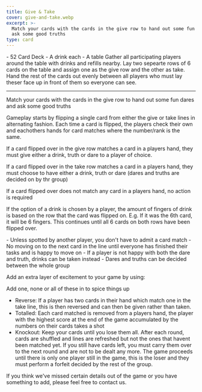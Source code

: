 ```yaml
---
title: Give & Take
cover: give-and-take.webp
excerpt: >-
  Match your cards with the cards in the give row to hand out some fun dares and
  ask some good truths
type: card
---
```


<GameHero
  cover="/BeerGoggleGames/images/give-and-take.webp"
  alt="Give & Take"
/>

<GameSection title="Equipment" icon="/BeerGoggleGames/images/liquor.webp">
-   52 Card Deck
-   A drink each
-   A table
</GameSection>

<GameSection title="Setup" icon="/BeerGoggleGames/images/settings.webp">
Gather all participating players around the table with drinks and refills nearby. Lay two sepearte rows of 6 cards on the table and assign one as the give row and the other as take. Hand the rest of the cards out evenly between all players who must lay theser face up in front of them so everyone can see.

* * *
</GameSection>

<GameSection title="Aim of the Game" icon="/BeerGoggleGames/images/target.webp">
<p>Match your cards with the cards in the give row to hand out some fun dares and ask some good truths</p>
</GameSection>

<GameSection title="How to Play" icon="/BeerGoggleGames/images/question.webp">
Gameplay starts by flipping a single card from either the give or take lines in alternating fashion. Each time a card is flipped, the players check their own and eachothers hands for card matches where the number/rank is the same.

If a card flipped over in the give row matches a card in a players hand, they must give either a drink, truth or dare to a player of choice.

If a card flipped over in the take row matches a card in a players hand, they must choose to have either a drink, truth or dare (dares and truths are decided on by thr group)

If a card flipped over does not match any card in a players hand, no action is required

If the option of a drink is chosen by a player, the amount of fingers of drink is based on the row that the card was flipped on. E.g. If it was the 6th card, it will be 6 fingers. This continues until all 6 cards on both rows have been flipped over.
</GameSection>

<GameSection title="Rules" icon="/BeerGoggleGames/images/rules.webp">
-   Unless spotted by another player, you don't have to admit a card match
-   No moving on to the next card in the line until everyone has finished their tasks and is happy to move on
-   If a player is not happy with both the dare and truth, drinks can be taken instead
-   Dares and truths can be decided between the whole group
</GameSection>

<GameSection title="Special Edition" icon="/BeerGoggleGames/images/special.webp">
<p>Add an extra layer of excitement to your game by using:</p>
</GameSection>

<GameSection title="**Extra rules**" icon="/BeerGoggleGames/images/question.webp">
Add one, none or all of these in to spice things up

-   Reverse: If a player has two cards in their hand which match one in the take line, this is then reversed and can then be given rather than taken.
-   Totalled: Each card matched is removed from a players hand, the player with the highest score at the end of the game accumulated by the numbers on their cards takes a shot
-   Knockout: Keep your cards until you lose them all. After each round, cards are shuffled and lines are refreshed but not the ones that havent been matched yet. If you still have cards left, you must carry them over to the next round and are not to be dealt any more. The game proceeds until there is only one player still in the game, this is the loser and they must perform a forfeit decided by the rest of the group.
</GameSection>

<ShareButtons title="Give & Take" />

<FeedbackCard>
<p>If you think we've missed certain details out of the game or you have something to add, please feel free to contact us.</p>
</FeedbackCard>
